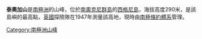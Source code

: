 {{unreferenced|time=2013-11-20T09:06:35+00:00}}
{{Coord|60|44|S|45|39|W|display=title}}

'''泰奧加山'''是[[南極洲|南極洲]]的山峰，位於[[南奧克尼群島|南奧克尼群島]]的[[西格尼島|西格尼島]]，海拔高度290米，是該島嶼的最高點，[[英國|英國]]探險隊在1947年測量該高地，現時由[[南極條約體系|南極條約體系]]管理。

{{Antarctica-geo-stub}}
[[Category:南極洲山峰|Category:南極洲山峰]]